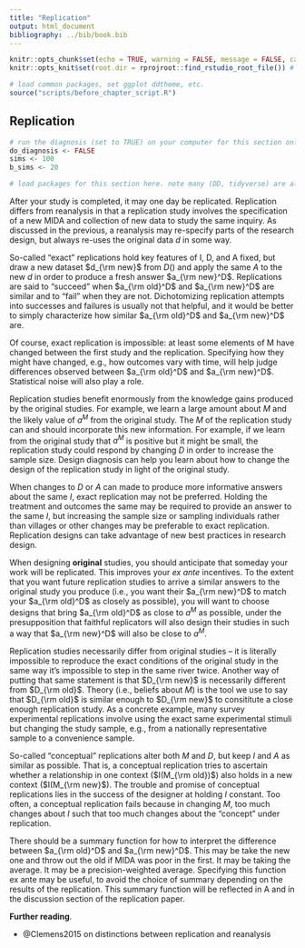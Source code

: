 ```yaml
---
title: "Replication"
output: html_document
bibliography: ../bib/book.bib 
---
```


<!-- note do_bookdown is set in index.rmd, so we know if you're running just this .Rmd or compiling the book-->
```r
knitr::opts_chunk$set(echo = TRUE, warning = FALSE, message = FALSE, cache = FALSE)
knitr::opts_knit$set(root.dir = rprojroot::find_rstudio_root_file()) # files are all relative to RStudio project home
```

```r
# load common packages, set ggplot ddtheme, etc.
source("scripts/before_chapter_script.R")
```

<!-- start post here, do not edit above -->

## Replication

<!-- make sure to rename the section title below -->

```r
# run the diagnosis (set to TRUE) on your computer for this section only before pushing to Github. no diagnosis will ever take place on github.
do_diagnosis <- FALSE
sims <- 100
b_sims <- 20
```

```r
# load packages for this section here. note many (DD, tidyverse) are already available, see scripts/package-list.R
```


After your study is completed, it may one day be replicated. Replication differs from reanalysis in that a replication study involves the specification of a new MIDA and collection of new data to study the same inquiry. As discussed in the previous, a reanalysis may re-specify parts of the research design, but always re-uses the original data $d$ in some way.

So-called "exact" replications hold key features of I, D, and A fixed, but draw a new dataset $d_{\rm new}$ from $D()$ and apply the same $A$ to the new $d$ in order to produce a fresh answer $a_{\rm new}^D$. Replications are said to "succeed" when $a_{\rm old}^D$ and $a_{\rm new}^D$ are similar and to "fail" when they are not. Dichotomizing replication attempts into successes and failures is usually not that helpful, and it would be better to simply characterize how similar $a_{\rm old}^D$ and $a_{\rm new}^D$ are.

Of course, exact replication is impossible: at least some elements of M have changed between the first study and the replication. Specifying how they might have changed, e.g., how outcomes vary with time, will help judge differences observed between $a_{\rm old}^D$ and $a_{\rm new}^D$. Statistical noise will also play a role.

Replication studies benefit enormously from the knowledge gains produced by the original studies. For example, we learn a large amount about $M$ and the likely value of $a^M$ from the original study. The $M$ of the replication study can and should incorporate this new information. For example, if we learn from the original study that $a^M$ is positive but it might be small, the replication study could respond by changing $D$ in order to increase the sample size. Design diagnosis can help you learn about how to change the design of the replication study in light of the original study.

When changes to $D$ or $A$ can made to produce more informative answers about the same $I$, exact replication may not be preferred. Holding the treatment and outcomes the same may be required to provide an answer to the same $I$, but increasing the sample size or sampling individuals rather than villages or other changes may be preferable to exact replication. Replication designs can take advantage of new best practices in research design.

When designing **original** studies, you should anticipate that someday your work will be replicated. This improves your *ex ante* incentives. To the extent that you want future replication studies to arrive a similar answers to the original study you produce (i.e., you want their $a_{\rm new}^D$ to match your $a_{\rm old}^D$ as closely as possible), you will want to choose designs that bring $a_{\rm old}^D$ as close to $a^M$ as possible, under the presupposition that faithful replicators will also design their studies in such a way that $a_{\rm new}^D$ will also be close to $a^M$.

Replication studies necessarily differ from original studies -- it is literally impossible to reproduce the exact conditions of the original study in the same way it's impossible to step in the same river twice. Another way of putting that same statement is that $D_{\rm new}$ is necessarily different from $D_{\rm old}$. Theory (i.e., beliefs about $M$) is the tool we use to say that $D_{\rm old}$ is similar enough to $D_{\rm new}$ to consititute a close enough replication study. As a concrete example, many survey experimental replications involve using the exact same experimental stimuli but changing the study sample, e.g., from a nationally representative sample to a convenience sample.

So-called "conceptual" replications alter both $M$ and $D$, but keep $I$ and $A$ as similar as possible. That is, a conceptual replication tries to ascertain whether a relationship in one context ($I(M_{\rm old})$) also holds in a new context ($I(M_{\rm new}$). The trouble and promise of conceptual replications lies in the success of the designer at holding $I$ constant. Too often, a conceptual replication fails because in changing $M$, too much changes about $I$ such that too much changes about the "concept" under replication.

There should be a summary function for how to interpret the difference between $a_{\rm old}^D$ and $a_{\rm new}^D$. This may be take the new one and throw out the old if MIDA was poor in the first. It may be taking the average. It may be a precision-weighted average. Specifying this function ex ante may be useful, to avoid the choice of summary depending on the results of the replication. This summary function will be reflected in A and in the discussion section of the replication paper. 

**Further reading**.

- @Clemens2015 on distinctions between replication and reanalysis


